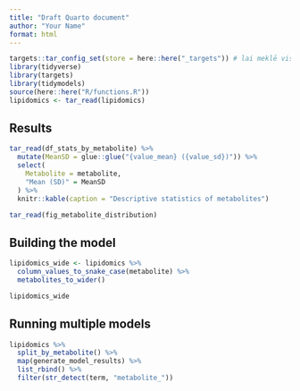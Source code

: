 ```yaml
---
title: "Draft Quarto document"
author: "Your Name"
format: html
---
```


```r
targets::tar_config_set(store = here::here("_targets")) # lai meklē visu target folderī
library(tidyverse)
library(targets)
library(tidymodels)
source(here::here("R/functions.R"))
lipidomics <- tar_read(lipidomics)
```

## Results

```r
tar_read(df_stats_by_metabolite) %>%
  mutate(MeanSD = glue::glue("{value_mean} ({value_sd})")) %>%
  select(
    Metabolite = metabolite,
    "Mean (SD)" = MeanSD
  ) %>%
  knitr::kable(caption = "Descriptive statistics of metabolites")
```

```r
tar_read(fig_metabolite_distribution)
```

## Building the model

```r
lipidomics_wide <- lipidomics %>%
  column_values_to_snake_case(metabolite) %>%
  metabolites_to_wider()

lipidomics_wide
```

## Running multiple models

```r
lipidomics %>%
  split_by_metabolite() %>%
  map(generate_model_results) %>%
  list_rbind() %>%
  filter(str_detect(term, "metabolite_"))
```
